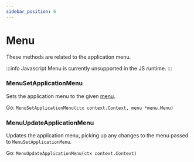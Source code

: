 ```yaml
---
sidebar_position: 6
---
```


# Menu

These methods are related to the application menu.

:::info Javascript
  Menu is currently unsupported in the JS runtime.
:::

### MenuSetApplicationMenu

Sets the application menu to the given [menu](../menus.mdx).

Go: `MenuSetApplicationMenu(ctx context.Context, menu *menu.Menu)`

### MenuUpdateApplicationMenu

Updates the application menu, picking up any changes to the menu passed to `MenuSetApplicationMenu`.

Go: `MenuUpdateApplicationMenu(ctx context.Context)`
